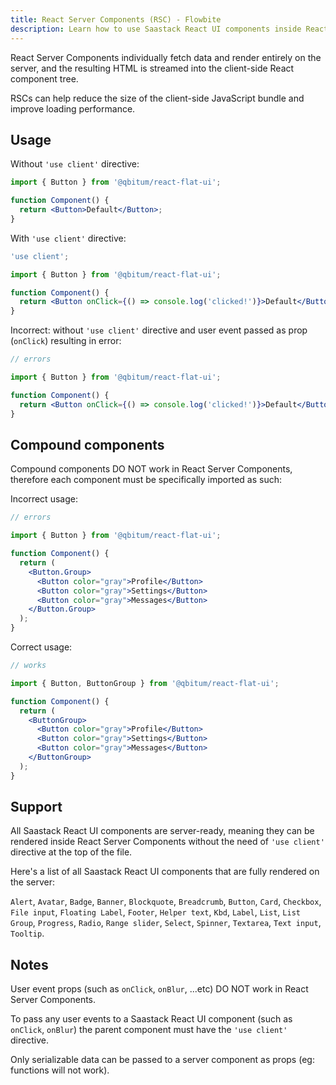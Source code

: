 ```yaml
---
title: React Server Components (RSC) - Flowbite
description: Learn how to use Saastack React UI components inside React Server Components
---
```


React Server Components individually fetch data and render entirely on the server, and the resulting HTML is streamed into the client-side React component tree.

RSCs can help reduce the size of the client-side JavaScript bundle and improve loading performance.

## Usage

Without `'use client'` directive:

```jsx
import { Button } from '@qbitum/react-flat-ui';

function Component() {
  return <Button>Default</Button>;
}
```

With `'use client'` directive:

```jsx
'use client';

import { Button } from '@qbitum/react-flat-ui';

function Component() {
  return <Button onClick={() => console.log('clicked!')}>Default</Button>;
}
```

Incorrect: without `'use client'` directive and user event passed as prop (`onClick`) resulting in error:

```jsx
// errors

import { Button } from '@qbitum/react-flat-ui';

function Component() {
  return <Button onClick={() => console.log('clicked!')}>Default</Button>;
}
```

## Compound components

Compound components DO NOT work in React Server Components, therefore each component must be specifically imported as such:

Incorrect usage:

```jsx
// errors

import { Button } from '@qbitum/react-flat-ui';

function Component() {
  return (
    <Button.Group>
      <Button color="gray">Profile</Button>
      <Button color="gray">Settings</Button>
      <Button color="gray">Messages</Button>
    </Button.Group>
  );
}
```

Correct usage:

```jsx
// works

import { Button, ButtonGroup } from '@qbitum/react-flat-ui';

function Component() {
  return (
    <ButtonGroup>
      <Button color="gray">Profile</Button>
      <Button color="gray">Settings</Button>
      <Button color="gray">Messages</Button>
    </ButtonGroup>
  );
}
```

## Support

All Saastack React UI components are server-ready, meaning they can be rendered inside React Server Components without the need of `'use client'` directive at the top of the file.

Here's a list of all Saastack React UI components that are fully rendered on the server:

`Alert`, `Avatar`, `Badge`, `Banner`, `Blockquote`, `Breadcrumb`, `Button`, `Card`, `Checkbox`, `File input`, `Floating Label`, `Footer`, `Helper text`, `Kbd`, `Label`, `List`, `List Group`, `Progress`, `Radio`, `Range slider`, `Select`, `Spinner`, `Textarea`, `Text input`, `Tooltip`.

## Notes

User event props (such as `onClick`, `onBlur`, ...etc) DO NOT work in React Server Components.

To pass any user events to a Saastack React UI component (such as `onClick`, `onBlur`) the parent component must have the `'use client'` directive.

Only serializable data can be passed to a server component as props (eg: functions will not work).
